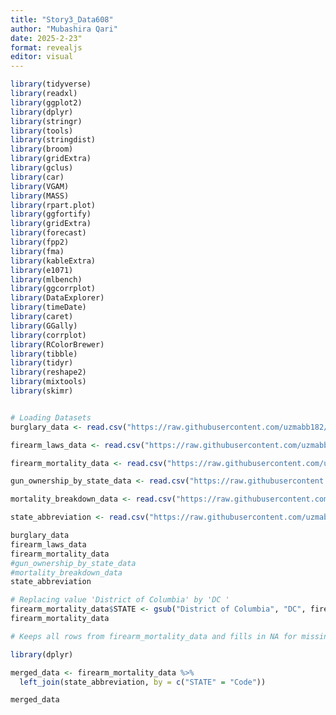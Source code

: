 ```yaml
---
title: "Story3_Data608"
author: "Mubashira Qari"
date: 2025-2-23"
format: revealjs
editor: visual
---
```


```r

library(tidyverse)
library(readxl)
library(ggplot2)
library(dplyr)
library(stringr)
library(tools)
library(stringdist)
library(broom)
library(gridExtra)
library(gclus)
library(car)
library(VGAM)
library(MASS)
library(rpart.plot)
library(ggfortify)
library(gridExtra)
library(forecast)
library(fpp2)
library(fma)
library(kableExtra)
library(e1071)
library(mlbench)
library(ggcorrplot)
library(DataExplorer)
library(timeDate)
library(caret)
library(GGally)
library(corrplot)
library(RColorBrewer)
library(tibble)
library(tidyr)
library(reshape2)
library(mixtools)
library(skimr)


# Loading Datasets
burglary_data <- read.csv("https://raw.githubusercontent.com/uzmabb182/Data_608/refs/heads/main/Week_6/burglary.csv")

firearm_laws_data <- read.csv("https://raw.githubusercontent.com/uzmabb182/Data_608/refs/heads/main/Week_6/firearm_laws.csv")

firearm_mortality_data <- read.csv("https://raw.githubusercontent.com/uzmabb182/Data_608/refs/heads/main/Week_6/firearm_mortality2022.csv")

gun_ownership_by_state_data <- read.csv("https://raw.githubusercontent.com/uzmabb182/Data_608/refs/heads/main/Week_6/gun-ownership-by-state.csv")

mortality_breakdown_data <- read.csv("https://raw.githubusercontent.com/uzmabb182/Data_608/refs/heads/main/Week_6/mortality_breakdown.csv")

state_abbreviation <- read.csv("https://raw.githubusercontent.com/uzmabb182/Data_608/refs/heads/main/Week_6/states_abbreviations.csv")

```


```r
burglary_data
firearm_laws_data
firearm_mortality_data
#gun_ownership_by_state_data
#mortality_breakdown_data
state_abbreviation
```

```r
# Replacing value 'District of Columbia' by 'DC '
firearm_mortality_data$STATE <- gsub("District of Columbia", "DC", firearm_mortality_data$STATE)
firearm_mortality_data
```

```r
# Keeps all rows from firearm_mortality_data and fills in NA for missing matches in state_abbreviation

library(dplyr)

merged_data <- firearm_mortality_data %>%
  left_join(state_abbreviation, by = c("STATE" = "Code"))

merged_data
```

